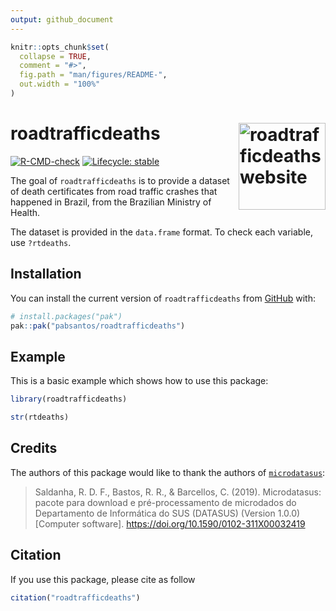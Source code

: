 ```yaml
---
output: github_document
---
```


<!-- README.md is generated from README.Rmd. Please edit that file -->

```r
knitr::opts_chunk$set(
  collapse = TRUE,
  comment = "#>",
  fig.path = "man/figures/README-",
  out.width = "100%"
)
```

# roadtrafficdeaths <a href="https://pabsantos.github.io/roadtrafficdeaths/"><img src="man/figures/logo.png" align="right" height="139" alt="roadtrafficdeaths website" /></a>

<!-- badges: start -->

[![R-CMD-check](https://github.com/pabsantos/roadtrafficdeaths/actions/workflows/R-CMD-check.yaml/badge.svg)](https://github.com/pabsantos/roadtrafficdeaths/actions/workflows/R-CMD-check.yaml)
[![Lifecycle: stable](https://img.shields.io/badge/lifecycle-stable-brightgreen.svg)](https://lifecycle.r-lib.org/articles/stages.html#stable)
<!-- badges: end -->

The goal of `roadtrafficdeaths` is to provide a dataset of death certificates from road traffic crashes that happened in Brazil, from the Brazilian Ministry of Health.

The dataset is provided in the `data.frame` format. To check each variable, use `?rtdeaths`.

## Installation

You can install the current version of `roadtrafficdeaths` from [GitHub](https://github.com/) with:

``` r
# install.packages("pak")
pak::pak("pabsantos/roadtrafficdeaths")
```

## Example

This is a basic example which shows how to use this package:

```r
library(roadtrafficdeaths)

str(rtdeaths)
```

## Credits

The authors of this package would like to thank the authors of [`microdatasus`](https://github.com/rfsaldanha/microdatasus):

> Saldanha, R. D. F., Bastos, R. R., & Barcellos, C. (2019). Microdatasus: pacote para download e pré-processamento de microdados do Departamento de Informática do SUS (DATASUS) (Version 1.0.0) [Computer software]. <https://doi.org/10.1590/0102-311X00032419>

## Citation

If you use this package, please cite as follow

```r
citation("roadtrafficdeaths")
```
